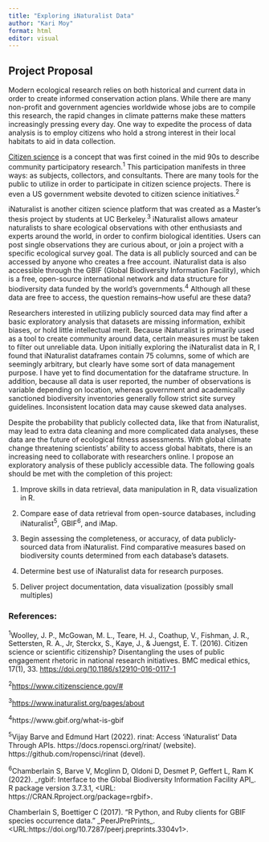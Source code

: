 ```yaml
---
title: "Exploring iNaturalist Data"
author: "Kari Moy"
format: html
editor: visual
---
```


## Project Proposal

Modern ecological research relies on both historical and current data in order to create informed conservation action plans. While there are many non-profit and government agencies worldwide whose jobs are to compile this research, the rapid changes in climate patterns make these matters increasingly pressing every day. One way to expedite the process of data analysis is to employ citizens who hold a strong interest in their local habitats to aid in data collection.

[Citizen science](https://www.citizenscience.gov/#) is a concept that was first coined in the mid 90s to describe community participatory research.^1^ This participation manifests in three ways: as subjects, collectors, and consultants. There are many tools for the public to utilize in order to participate in citizen science projects. There is even a US government website devoted to citizen science initiatives.^2^

iNaturalist is another citizen science platform that was created as a Master's thesis project by students at UC Berkeley.^3^ iNaturalist allows amateur naturalists to share ecological observations with other enthusiasts and experts around the world, in order to confirm biological identities. Users can post single observations they are curious about, or join a project with a specific ecological survey goal. The data is all publicly sourced and can be accessed by anyone who creates a free account. iNaturalist data is also accessible through the GBIF (Global Biodiversity Information Facility), which is a free, open-source international network and data structure for biodiversity data funded by the world's governments.^4^ Although all these data are free to access, the question remains--how useful are these data?

Researchers interested in utilizing publicly sourced data may find after a basic exploratory analysis that datasets are missing information, exhibit biases, or hold little intellectual merit. Because iNaturalist is primarily used as a tool to create community around data, certain measures must be taken to filter out unreliable data. Upon initially exploring the iNaturalist data in R, I found that iNaturalist dataframes contain 75 columns, some of which are seemingly arbitrary, but clearly have some sort of data management purpose. I have yet to find documentation for the dataframe structure. In addition, because all data is user reported, the number of observations is variable depending on location, whereas government and academically sanctioned biodiversity inventories generally follow strict site survey guidelines. Inconsistent location data may cause skewed data analyses.

Despite the probability that publicly collected data, like that from iNaturalist, may lead to extra data cleaning and more complicated data analyses, these data are the future of ecological fitness assessments. With global climate change threatening scientists' ability to access global habitats, there is an increasing need to collaborate with researchers online. I propose an exploratory analysis of these publicly accessible data. The following goals should be met with the completion of this project:

1.  Improve skills in data retrieval, data manipulation in R, data visualization in R.

2.  Compare ease of data retrieval from open-source databases, including iNaturalist^5^, GBIF^6^, and iMap.

3.  Begin assessing the completeness, or accuracy, of data publicly-sourced data from iNaturalist. Find comparative measures based on biodiversity counts determined from each database's datasets.

4.  Determine best use of iNaturalist data for research purposes.

5.  Deliver project documentation, data visualization (possibly small multiples)

### References:

^1^Woolley, J. P., McGowan, M. L., Teare, H. J., Coathup, V., Fishman, J. R., Settersten, R. A., Jr, Sterckx, S., Kaye, J., & Juengst, E. T. (2016). Citizen science or scientific citizenship? Disentangling the uses of public engagement rhetoric in national research initiatives. BMC medical ethics, 17(1), 33. <https://doi.org/10.1186/s12910-016-0117-1>

^2^<https://www.citizenscience.gov/#>

^3^<https://www.inaturalist.org/pages/about>

^4^https://www.gbif.org/what-is-gbif

^5^Vijay Barve and Edmund Hart (2022). rinat: Access 'iNaturalist' Data Through APIs. https://docs.ropensci.org/rinat/ (website). https://github.com/ropensci/rinat (devel).

^6^Chamberlain S, Barve V, Mcglinn D, Oldoni D, Desmet P, Geffert L, Ram K (2022). \_rgbif: Interface to the Global Biodiversity Information Facility API\_. R package version 3.7.3.1, \<URL: https://CRAN.Rproject.org/package=rgbif\>.

Chamberlain S, Boettiger C (2017). "R Python, and Ruby clients for GBIF species occurrence data." \_PeerJPrePrints\_. \<URL:https://doi.org/10.7287/peerj.preprints.3304v1\>.
